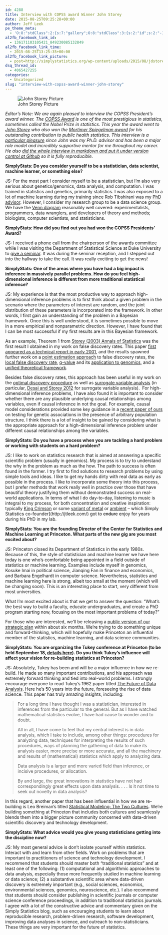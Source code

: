 ```yaml
---
id: 4288
title: Interview with COPSS award Winner John Storey
date: 2015-08-25T09:25:28+00:00
author: Jeff Leek
pe_theme_meta:
  - 'O:8:"stdClass":2:{s:7:"gallery";O:8:"stdClass":3:{s:2:"id";s:2:"-1";s:5:"width";s:0:"";s:6:"height";s:0:"";}s:5:"video";O:8:"stdClass":1:{s:2:"id";s:2:"-1";}}'
al2fb_facebook_link_id:
  - 136171103105421_849230085132849
al2fb_facebook_link_time:
  - 2015-08-25T13:25:35+00:00
al2fb_facebook_link_picture:
  - post=http://simplystatistics.org/wp-content/uploads/2015/08/jdstorey-198x300.jpg
dsq_thread_id:
  - 4065427255
categories:
  - Uncategorized
slug: "interview-with-copss-award-winner-john-storey"
---
```


![John Storey Picture](https://raw.githubusercontent.com/simplystats/simplystats.github.io/master/wp-content/uploads/2015/08/jdstorey.jpg)


*Editor's Note: We are again pleased to interview the COPSS President's award winner. The [COPSS Award](https://en.wikipedia.org/wiki/COPSS_Presidents%27_Award) is one of the most prestigious in statistics, sometimes called the Nobel Prize in statistics. This year the award went to [John Storey](http://www.genomine.org/) who also won the [Mortimer Spiegelman award](http://sml.princeton.edu/news/john-storey-receives-2015-mortimer-spiegelman-award) for his outstanding contribution to public health statistics.  This interview is a [particular pleasure](https://twitter.com/simplystats/status/631607146572988417) since John was my Ph.D. advisor and has been a major role model and incredibly supportive mentor for me throughout my career. He also [did the whole interview in markdown and put it under version control at Github](https://github.com/jdstorey/simplystatistics) so it is fully reproducible.*

**SimplyStats: Do you consider yourself to be a statistician, data scientist, machine learner, or something else?**

JS: For the most part I consider myself to be a statistician, but I’m also very serious about genetics/genomics, data analysis, and computation. I was trained in statistics and genetics, primarily statistics. I was also exposed to a lot of machine learning during my training since Rob Tibshirani was my [PhD advisor](http://genealogy.math.ndsu.nodak.edu/id.php?id=69303). However, I consider my research group to be a data science group. We have the [Venn diagram](http://drewconway.com/zia/2013/3/26/the-data-science-venn-diagram) reasonably well covered: experimentalists, programmers, data wranglers, and developers of theory and methods; biologists, computer scientists, and statisticians.

**SimplyStats: How did you find out you had won the COPSS Presidents’ Award?**

JS: I received a phone call from the chairperson of the awards committee while I was visiting the Department of Statistical Science at Duke University to [give a seminar](https://stat.duke.edu/events/15731.html). It was during the seminar reception, and I stepped out into the hallway to take the call. It was really exciting to get the news!

**SimplyStats: One of the areas where you have had a big impact is inference in massively parallel problems. How do you feel high-dimensional inference is different from more traditional statistical inference?**

JS: My experience is that the most productive way to approach high-dimensional inference problems is to first think about a given problem in the scenario where the parameters of interest are random, and the joint distribution of these parameters is incorporated into the framework. In other words, I first gain an understanding of the problem in a Bayesian framework. Once this is well understood, it is sometimes possible to move in a more empirical and nonparametric direction. However, I have found that I can be most successful if my first results are in this Bayesian framework.

As an example, Theorem 1 from [Storey (2003) Annals of Statistics](http://genomics.princeton.edu/storeylab/papers/Storey_Annals_2003.pdf) was the first result I obtained in my work on false discovery rates. This paper [first appeared as a technical report in early 2001](https://statistics.stanford.edu/research/false-discovery-rate-bayesian-interpretation-and-q-value), and the results spawned further work on a [point estimation approach](http://genomics.princeton.edu/storeylab/papers/directfdr.pdf) to false discovery rates, the [local false discovery rate](http://genomics.princeton.edu/storeylab/papers/ETST_JASA_2001.pdf), [q-value](http://www.bioconductor.org/packages/release/bioc/html/qvalue.html) and its [application to genomics](http://www.pnas.org/content/100/16/9440.full), and a [unified theoretical framework](http://genomics.princeton.edu/storeylab/papers/623.pdf).

Besides false discovery rates, this approach has been useful in my work on the [optimal discovery procedure](http://genomics.princeton.edu/storeylab/papers/Storey_JRSSB_2007.pdf) as well as [surrogate variable analysis](http://journals.plos.org/plosgenetics/article?id=10.1371/journal.pgen.0030161) (in particular, [Desai and Storey 2012](http://amstat.tandfonline.com/doi/abs/10.1080/01621459.2011.645777#.VdxderxVhBc) for surrogate variable analysis).  For high-dimensional inference problems, I have also found it is important to consider whether there are any plausible underlying causal relationships among variables, even if causal inference in not the goal. For example, causal model considerations provided some key guidance in a [recent paper of ours](http://www.nature.com/ng/journal/v47/n5/full/ng.3244.html) on testing for genetic associations in the presence of arbitrary population structure. I think there is a lot of insight to be gained by considering what is the appropriate approach for a high-dimensional inference problem under different causal relationships among the variables.

**SimplyStats: Do you have a process when you are tackling a hard problem or working with students on a hard problem?**

JS: I like to work on statistics research that is aimed at answering a specific scientific problem (usually in genomics). My process is to try to understand the why in the problem as much as the how. The path to success is often found in the former. I try first to find solutions to research problems by using simple tools and ideas. I like to get my hands dirty with real data as early as possible in the process. I like to incorporate some theory into this process, but I prefer methods that work really well in practice over those that have beautiful theory justifying them without demonstrated success on real-world applications. In terms of what I do day-to-day, listening to music is integral to my process, for both concentration and creative inspiration: typically [King Crimson](https://en.wikipedia.org/wiki/King_Crimson) or some [variant of metal](http://www.metal-archives.com/) or [ambient](https://en.wikipedia.org/wiki/Brian_Eno) – which Simply Statistics co-founder](http://jtleek.com/) got to <del>endure</del> enjoy for years during his PhD in my lab.

**SimplyStats: You are the founding Director of the Center for Statistics and Machine Learning at Princeton. What parts of the new gig are you most excited about?**

JS: Princeton closed its Department of Statistics in the early 1980s. Because of this, the style of statistician and machine learner we have here today is one who’s comfortable being appointed in a field outside of statistics or machine learning. Examples include myself in genomics, Kosuke Imai in political science, Jianqing Fan in finance and economics, and Barbara Engelhardt in computer science. Nevertheless, statistics and machine learning here is strong, albeit too small at the moment (which will be changing soon). This is an interesting place to start, very different from most universities.

What I’m most excited about is that we get to answer the question: “What’s the best way to build a faculty, educate undergraduates, and create a PhD program starting now, focusing on the most important problems of today?”

For those who are interested, we’ll be releasing a [public version of our strategic plan](http://www.princeton.edu/strategicplan/taskforces/sml/) within about six months. We’re trying to do something unique and forward-thinking, which will hopefully make Princeton an influential member of the statistics, machine learning, and data science communities.

**SimplyStats: You are organizing the Tukey conference at Princeton (to be held September 18, [details here](http://csml.princeton.edu/tukey)). Do you think Tukey’s influence will affect your vision for re-building statistics at Princeton?**

JS: Absolutely, Tukey has been and will be a major influence in how we re-build. He made so many important contributions, and his approach was extremely forward thinking and tied into real-world problems. I strongly encourage everyone to read Tukey’s 1962 paper titled [The Future of Data Analysis](https://projecteuclid.org/euclid.aoms/1177704711). Here he’s 50 years into the future, foreseeing the rise of data science. This paper has truly amazing insights, including:

> For a long time I have thought I was a statistician, interested in inferences from the particular to the general. But as I have watched mathematical statistics evolve, I have had cause to wonder and to doubt.
> 
> All in all, I have come to feel that my central interest is in data analysis, which I take to include, among other things: procedures for analyzing data, techniques for interpreting the results of such procedures, ways of planning the gathering of data to make its analysis easier, more precise or more accurate, and all the machinery and results of (mathematical) statistics which apply to analyzing data.
> 
> Data analysis is a larger and more varied field than inference, or incisive procedures, or allocation.
> 
> By and large, the great innovations in statistics have not had correspondingly great effects upon data analysis. . . . Is it not time to seek out novelty in data analysis?

In this regard, another paper that has been influential in how we are re-building is Leo Breiman’s titled [Statistical Modeling: The Two Cultures](http://projecteuclid.org/euclid.ss/1009213726). We’re building something at Princeton that includes both cultures and seamlessly blends them into a bigger picture community concerned with data-driven scientific discovery and technology development.

**SimplyStats: What advice would you give young statisticians getting into the discipline now?**

JS: My most general advice is don’t isolate yourself within statistics. Interact with and learn from other fields. Work on problems that are important to practitioners of science and technology development. I recommend that students should master both “traditional statistics” and at least one of the following: (1) computational and algorithmic approaches to data analysis, especially those more frequently studied in machine learning or data science; (2) a substantive scientific area where data-driven discovery is extremely important (e.g., social sciences, economics, environmental sciences, genomics, neuroscience, etc.). I also recommend that students should consider publishing in scientific journals or computer science conference proceedings, in addition to traditional statistics journals. I agree with a lot of the constructive advice and commentary given on the Simply Statistics blog, such as encouraging students to learn about reproducible research, problem-driven research, software development, improving data analyses in science, and outreach to non-statisticians. These things are very important for the future of statistics.
